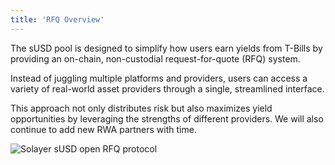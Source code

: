 ```yaml
---
title: 'RFQ Overview'
---
```


The sUSD pool is designed to simplify how users earn yields from T-Bills by providing an on-chain, non-custodial request-for-quote (RFQ) system. 

Instead of juggling multiple platforms and providers, users can access a variety of real-world asset providers through a single, streamlined interface. 

This approach not only distributes risk but also maximizes yield opportunities by leveraging the strengths of different providers. We will also continue to add new RWA partners with time. 

![Solayer sUSD open RFQ protocol](/images/diagrams/RFQ_Overall.png)


